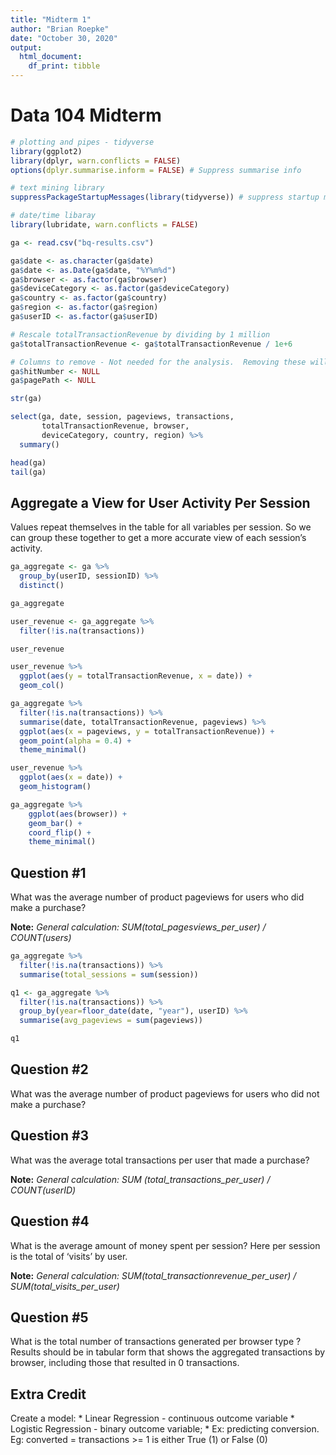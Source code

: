 ```yaml
---
title: "Midterm 1"
author: "Brian Roepke"
date: "October 30, 2020"
output:
  html_document:
    df_print: tibble
---
```

# Data 104 Midterm

```r
# plotting and pipes - tidyverse
library(ggplot2)
library(dplyr, warn.conflicts = FALSE)
options(dplyr.summarise.inform = FALSE) # Suppress summarise info

# text mining library
suppressPackageStartupMessages(library(tidyverse)) # suppress startup message

# date/time libaray
library(lubridate, warn.conflicts = FALSE)
```




```r
ga <- read.csv("bq-results.csv")
```


```r
ga$date <- as.character(ga$date)
ga$date <- as.Date(ga$date, "%Y%m%d")
ga$browser <- as.factor(ga$browser)
ga$deviceCategory <- as.factor(ga$deviceCategory)
ga$country <- as.factor(ga$country)
ga$region <- as.factor(ga$region)
ga$userID <- as.factor(ga$userID)

# Rescale totalTransactionRevenue by dividing by 1 million
ga$totalTransactionRevenue <- ga$totalTransactionRevenue / 1e+6

# Columns to remove - Not needed for the analysis.  Removing these will make the data a little simpler
ga$hitNumber <- NULL
ga$pagePath <- NULL

str(ga)
```


```r
select(ga, date, session, pageviews, transactions,
       totalTransactionRevenue, browser, 
       deviceCategory, country, region) %>%
  summary()
```

```r
head(ga)
tail(ga)
```


## Aggregate a View for User Activity Per Session

Values repeat themselves in the table for all variables per session.  So we can group these together to get a more accurate view of each session's activity.

```r
ga_aggregate <- ga %>%
  group_by(userID, sessionID) %>%
  distinct()

ga_aggregate
```



```r
user_revenue <- ga_aggregate %>%
  filter(!is.na(transactions))

user_revenue
```

```r
user_revenue %>%
  ggplot(aes(y = totalTransactionRevenue, x = date)) + 
  geom_col()
```

```r
ga_aggregate %>%
  filter(!is.na(transactions)) %>%
  summarise(date, totalTransactionRevenue, pageviews) %>%
  ggplot(aes(x = pageviews, y = totalTransactionRevenue)) + 
  geom_point(alpha = 0.4) + 
  theme_minimal()

```

```r
user_revenue %>%
  ggplot(aes(x = date)) + 
  geom_histogram()
```


```r
ga_aggregate %>%
    ggplot(aes(browser)) +
    geom_bar() +
    coord_flip() +
    theme_minimal()
```







## Question #1 
What was the average number of product pageviews for users ​who did​ make a purchase?

**Note:** *General calculation: SUM(total_pagesviews_per_user) / COUNT(users)*




```r
ga_aggregate %>%
  filter(!is.na(transactions)) %>%
  summarise(total_sessions = sum(session))
```


```r
q1 <- ga_aggregate %>%
  filter(!is.na(transactions)) %>%
  group_by(year=floor_date(date, "year"), userID) %>%
  summarise(avg_pageviews = sum(pageviews))

q1
```



## Question #2

What was the average number of product pageviews for users who ​did not​ make a purchase?



## Question #3 
What was the average total transactions per user that made a purchase?

**Note:** *General calculation: SUM (total_transactions_per_user) / COUNT(userID)*


## Question #4
What is the average amount of money spent per session? Here per session is the total of ‘visits’ by user.

**Note:** *General calculation: SUM(total_transactionrevenue_per_user) / SUM(total_visits_per_user)*

## Question #5
What is the total number of transactions generated per browser type ? Results should be in tabular form that shows the aggregated transactions by browser, including those that resulted in 0 transactions.


## Extra Credit

Create a model:
 * Linear Regression - continuous outcome variable
 * Logistic Regression - binary outcome variable;
   * Ex: predicting conversion. Eg: converted = transactions >= 1 is either True (1) or False (0)

